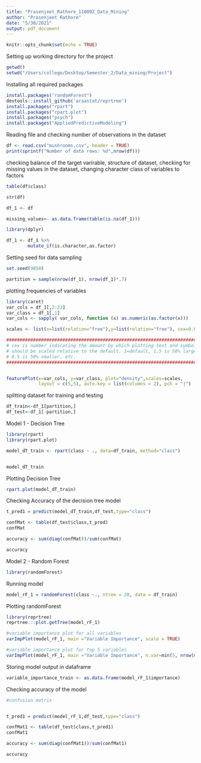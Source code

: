 ```yaml
---
title: "Prasenjeet_Rathore_110092_Data_Mining"
author: "Prasenjeet Rathore"
date: "5/30/2021"
output: pdf_document
---
```


```r
knitr::opts_chunk$set(echo = TRUE)
```

Setting up working directory for the project

```r
getwd()
setwd("/Users/college/Desktop/Semester_2/Data_mining/Project")
```

Installing all required packages

```r
install.packages("randomForest")
devtools::install_github('araastat/reprtree')
install.packages("rpart")
install.packages("rpart.plot")
install.packages("psych")
install.packages("AppliedPredictiveModeling")
```

Reading file and checking number of observations in the dataset

```r
df <- read.csv("mushrooms.csv", header = TRUE)
print(sprintf("Number of data rows: %d",nrow(df)))
```


checking balance of the target varirable, structure of dataset, checking for missing values in the dataset, changing character class of variables to factors

```r
table(df$class)

str(df)

df_1 <- df

missing_values<- as.data.frame(table(is.na(df_1)))

library(dplyr)

df_1 <- df_1 %>%
        mutate_if(is.character,as.factor)
```


Setting seed for data sampling

```r
set.seed(9850)

partition = sample(nrow(df_1), nrow(df_1)*.7)
```

plotting frequencies of variables

```r
library(caret)
var_cols = df_1[,2:23]
var_class = df_1[,1]
var_cols <- sapply( var_cols, function (x) as.numeric(as.factor(x)))

scales <- list(x=list(relation="free"),y=list(relation="free"), cex=0.6)

##########################################################################
# cex is number indicating the amount by which plotting text and symbols # 
# should be scaled relative to the default. 1=default, 1.5 is 50% larger,# 
# 0.5 is 50% smaller, etc.                                               #
##########################################################################


featurePlot(x=var_cols, y=var_class, plot="density",scales=scales,
            layout = c(5,5), auto.key = list(columns = 2), pch = "|")
```


splitting dataset for training and testing

```r

df_train<-df_1[partition,]
df_test<-df_1[-partition,]

```

 
 
Model 1 - Decision Tree

```r
library(rpart)
library(rpart.plot)

model_dT_train <- rpart(class ~ ., data=df_train, method="class")


model_dT_train

```

Plotting Decision Tree

```r
rpart.plot(model_dT_train)

```

Checking Accuracy of the decision tree model 

```r

t_pred1 = predict(model_dT_train,df_test,type="class")

confMat <- table(df_test$class,t_pred)
confMat

accuracy <- sum(diag(confMat))/sum(confMat)

accuracy

```



Model 2 - Random Forest 

```r
library(randomForest)
```


Running model
```r
model_rF_1 = randomForest(class ~., ntree = 20, data = df_train)
```


Plotting randomForest

```r
library(reprtree)
reprtree:::plot.getTree(model_rF_1)

#variable importance plot for all variables
varImpPlot(model_rF_1, main ="Variable Importance", scale = TRUE)

#variable importance plot for top 5 variables
varImpPlot(model_rF_1, main ="Variable Importance", n.var=min(5, nrow(model_rF_1$importance)), bg=3)
```


Storing model output in dataframe

```r
variable_importance_train <- as.data.frame(model_rF_1$importance)
```

Checking accuracy of the model

```r
#confusion matrix


t_pred1 = predict(model_rF_1,df_test,type="class")

confMat1 <- table(df_test$class,t_pred1)
confMat1

accuracy <- sum(diag(confMat1))/sum(confMat1)

accuracy

```




